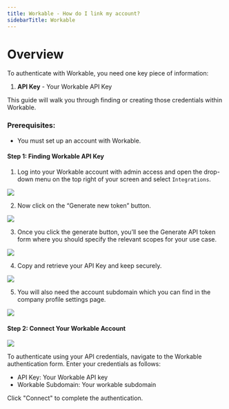 ```yaml
---
title: Workable - How do I link my account?
sidebarTitle: Workable
---
```



# Overview

To authenticate with Workable, you need one key piece of information:
1. **API Key** - Your Workable API Key


This guide will walk you through finding or creating those credentials within Workable.


### Prerequisites:

- You must set up an account with Workable.


#### Step 1: Finding Workable API Key
1. Log into your Workable account with admin access and open the drop-down menu on the top right of your screen and select `Integrations`.

<img src="/integrations/all/workable/work_1.png" />

2. Now click on the “Generate new token” button.

<img src="/integrations/all/workable/work_2.png" />

3. Once you click the generate button, you’ll see the Generate API token form where you should specify the relevant scopes for your use case.

<img src="/integrations/all/workable/work_3.png" />

4. Copy and retrieve your API Key and keep securely.

<img src="/integrations/all/workable/work_4.png" />

5. You will also need the account subdomain which you can find in the company profile settings page.

<img src="/integrations/all/workable/work_5.png" />



#### Step 2: Connect Your Workable Account

<img src="/integrations/all/workable/nango_connect_ui.png" />

To authenticate using your API credentials, navigate to the Workable authentication form.
Enter your credentials as follows:
- API Key: Your Workable API key
- Workable Subdomain: Your workable subdomain

Click "Connect" to complete the authentication.
